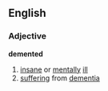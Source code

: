 ==English==
===Adjective===
'''demented'''
#[[insane]] or [[mentally]] [[ill]]
#[[suffering]] from [[dementia]]